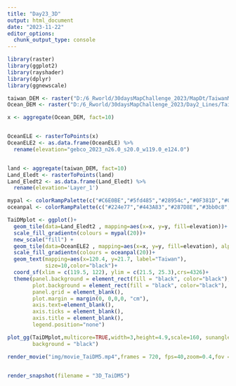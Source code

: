 ---
title: "Day23_3D"
output: html_document
date: "2023-11-22"
editor_options: 
  chunk_output_type: console
---
```{r}
library(raster)
library(ggplot2)
library(rayshader)
library(dplyr)
library(ggnewscale)

```

```{r}
taiwan_DEM <- raster("D:/6_Rworld/30daysMapChallenge_2023/MapDt/TaiwanMapDEM/tif file/twdtm_asterV2_30m.tif" )
Ocean_DEM <- raster("D:/6_Rworld/30daysMapChallenge_2023/Day2_Lines/TaiwanOcean/gebco_2023_n26.0_s20.0_w119.0_e124.0.tif")

```


```{r}
x <- aggregate(Ocean_DEM, fact=10)


OceanELE <- rasterToPoints(x)
OceanELE2 <- as.data.frame(OceanELE) %>%
  rename(elevation="gebco_2023_n26.0_s20.0_w119.0_e124.0")


land <- aggregate(taiwan_DEM, fact=10)
Land_Eledt <- rasterToPoints(land)
Land_Eledt2 <- as.data.frame(Land_Eledt) %>%
  rename(elevation='Layer_1')
```

```{r}
mypal <- colorRampPalette(c("#C6E0BE","#5fd485","#28954c","#0F381D","#0b2915"))
oceanpal <- colorRampPalette(c("#224e77","#443A83","#287D8E","#3bb0c8","#9ad7e1" ))

TaiDMplot <- ggplot()+
  geom_tile(data=Land_Eledt2 , mapping=aes(x=x, y=y, fill=elevation))+
  scale_fill_gradientn(colours = mypal(20))+
  new_scale("fill") +
  geom_tile(data=OceanELE2 , mapping=aes(x=x, y=y, fill=elevation), alpha=0.5)+
  scale_fill_gradientn(colours = oceanpal(20))+
  geom_text(mapping=aes(x=120.4, y=21.7, label="Taiwan"), 
            size=10,color="black")+
  coord_sf(xlim = c(119.5, 122), ylim = c(21.5, 25.3),crs=4326)+
  theme(panel.background = element_rect(fill = "black", color="black"), 
        plot.background = element_rect(fill = "black", color="black"),
        panel.grid = element_blank(), 
        plot.margin = margin(0, 0,0,0, "cm"),
        axis.text=element_blank(),
        axis.ticks = element_blank(),
        axis.title = element_blank(),
        legend.position="none")

plot_gg(TaiDMplot,multicore=TRUE,width=3,height=4.9,scale=160, sunangle=135,
        background = "black")


```

```{r}
render_movie("img/movie_TaiDM5.mp4",frames = 720, fps=40,zoom=0.4,fov = 30)


render_snapshot(filename = "3D_TaiDM5")

```
